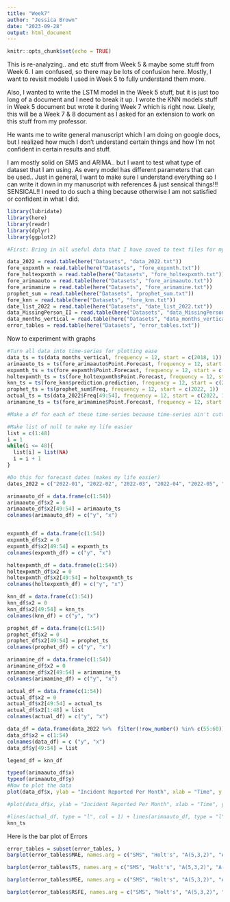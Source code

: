 ```yaml
---
title: "Week7"
author: "Jessica Brown"
date: "2023-09-28"
output: html_document
---
```


```r
knitr::opts_chunk$set(echo = TRUE)
```

This is re-analyzing.. and etc stuff from Week 5 & maybe some stuff from Week 6. I am confused, so there may be lots of confusion here. Mostly, I want to revisit models I used in Week 5 to fully understand them more.

Also, I wanted to write the LSTM model in the Week 5 stuff, but it is just too long of a document and I need to break it up. I wrote the KNN models stuff in Week 5 document but wrote it during Week 7 which is right now. Likely, this will be a Week 7 & 8 document as I asked for an extension to work on this stuff from my professor.

He wants me to write general manuscript which I am doing on google docs, but I realized how much I don't understand certain things and how I'm not confident in certain results and stuff.

I am mostly solid on SMS and ARIMA.. but I want to test what type of dataset that I am using. As every model has different parameters that can be used.. Just in general, I want to make sure I understand everything so I can write it down in my manuscript with references & just sensical things!!! SENSICAL!! I need to do such a thing because otherwise I am not satisfied or confident in what I did.

```r

library(lubridate)
library(here)
library(readr)
library(dplyr)
library(ggplot2)

#First: Bring in all useful data that I have saved to text files for my convenience

data_2022 = read.table(here("Datasets", "data_2022.txt"))
fore_expxmth = read.table(here("Datasets", "fore_expxmth.txt"))
fore_holtexpxmth = read.table(here("Datasets", "fore_holtexpxmth.txt"))
fore_arimaauto = read.table(here("Datasets", "fore_arimaauto.txt"))
fore_arimamine = read.table(here("Datasets", "fore_arimamine.txt"))
prophet_sum = read.table(here("Datasets", "prophet_sum.txt"))
fore_knn = read.table(here("Datasets", "fore_knn.txt"))
date_list_2022 = read.table(here("Datasets", "date_list_2022.txt"))
data_MissingPerson_II = read.table(here("Datasets", "data_MissingPerson_II.txt"), fill = TRUE)
data_months_vertical = read.table(here("Datasets", "data_months_vertical.txt"))
error_tables = read.table(here("Datasets", "error_tables.txt"))

```

Now to experiment with graphs

```r

#Turn all data into time-series for plotting ease
data_ts = ts(data_months_vertical, frequency = 12, start = c(2018, 1))
arimaauto_ts = ts(fore_arimaauto$Point.Forecast, frequency = 12, start = c(2022, 1))
expxmth_ts = ts(fore_expxmth$Point.Forecast, frequency = 12, start = c(2022, 1))
holtexpxmth_ts = ts(fore_holtexpxmth$Point.Forecast, frequency = 12, start = c(2022, 1))
knn_ts = ts(fore_knn$prediction.prediction, frequency = 12, start = c(2022, 1))
prophet_ts = ts(prophet_sum$Freq, frequency = 12, start = c(2022, 1))
actual_ts = ts(data_2022$Freq[49:54], frequency = 12, start = c(2022, 1))
arimamine_ts = ts(fore_arimamine$Point.Forecast, frequency = 12, start = c(2022, 1))

#Make a df for each of these time-series because time-series ain't cutting it

#Make list of null to make my life easier
list = c(1:48)
i = 1
while(i <= 48){
  list[i] = list(NA)
  i = i + 1
}

#Do this for forecast dates (makes my life easier)
dates_2022 = c("2022-01", "2022-02", "2022-03", "2022-04", "2022-05", "2022-06")

arimaauto_df = data.frame(c(1:54))
arimaauto_df$x2 = 0
arimaauto_df$x2[49:54] = arimaauto_ts
colnames(arimaauto_df) = c("y", "x")


expxmth_df = data.frame(c(1:54))
expxmth_df$x2 = 0
expxmth_df$x2[49:54] = expxmth_ts
colnames(expxmth_df) = c("y", "x")

holtexpxmth_df = data.frame(c(1:54))
holtexpxmth_df$x2 = 0
holtexpxmth_df$x2[49:54] = holtexpxmth_ts
colnames(holtexpxmth_df) = c("y", "x")

knn_df = data.frame(c(1:54))
knn_df$x2 = 0
knn_df$x2[49:54] = knn_ts
colnames(knn_df) = c("y", "x")

prophet_df = data.frame(c(1:54))
prophet_df$x2 = 0
prophet_df$x2[49:54] = prophet_ts
colnames(prophet_df) = c("y", "x")

arimamine_df = data.frame(c(1:54))
arimamine_df$x2 = 0
arimamine_df$x2[49:54] = arimamine_ts
colnames(arimamine_df) = c("y", "x")

actual_df = data.frame(c(1:54))
actual_df$x2 = 0
actual_df$x2[49:54] = actual_ts
actual_df$x2[1:48] = list
colnames(actual_df) = c("y", "x")

data_df = data.frame(data_2022 %>%  filter(!row_number() %in% c(55:60)))
data_df$x2 = c(1:54)
colnames(data_df) = c ("y", "x")
data_df$y[49:54] = list

legend_df = knn_df

typeof(arimaauto_df$x)
typeof(arimaauto_df$y)
#Now to plot the data
plot(data_df$x, ylab = "Incident Reported Per Month", xlab = "Time", y = data_df$y) + lines(data_df$x, data_df$y) + lines(knn_df$x, type = "b", col = 4) + lines(holtexpxmth_df$x, type = "b", col = 3) + lines(prophet_df$x, type = "b", col = 2) + lines(arimaauto_df$x, type = "b", col = 1) + lines(expxmth_df$x, type = "b", col = 6) + lines(arimamine_df$x, type = "b", col = 5) + lines(expxmth_df$x, type = "p", col = 9)

#plot(data_df$x, ylab = "Incident Reported Per Month", xlab = "Time", y = data_df$y) + legend(35, 215, legend = c("knn", "holts", "proph", "a(011)", "a(532)", "sms"), col = c("#444", "#333", "#222", "#111", "#666", "#999"))

#lines(actual_df, type = "l", col = 1) + lines(arimaauto_df, type = "l", col = 2) + lines(expxmth_df, col = 3, type = "l") + lines(holtexpxmth_df, col = 4, type = "l")
knn_ts

```
Here is the bar plot of Errors

```r
error_tables = subset(error_tables, )
barplot(error_tables$MAE, names.arg = c("SMS", "Holt's", "A(5,3,2)", "A(0,1,1)", "Prophet", "KNN"), col = c(2,3,4,5,7), main = "Mean Absolute Error")

barplot(error_tables$TS, names.arg = c("SMS", "Holt's", "A(5,3,2)", "A(0,1,1)", "Prophet", "KNN"), col = c(2,3,4,5,7), main = "Tracking Signal")

barplot(error_tables$MSE, names.arg = c("SMS", "Holt's", "A(5,3,2)", "A(0,1,1)", "Prophet", "KNN"), col = c(2,3,4,5,7), main = "Mean Squared Error")

barplot(error_tables$RSFE, names.arg = c("SMS", "Holt's", "A(5,3,2)", "A(0,1,1)", "Prophet", "KNN"), col = c(2,3,4,5,7), main = "Running Sum of Error")


```

